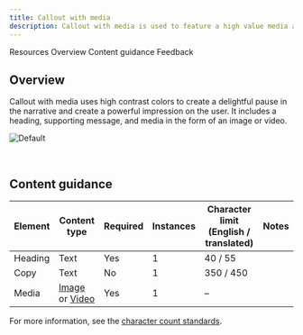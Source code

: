 ```yaml
---
title: Callout with media
description: Callout with media is used to feature a high value media asset such as a customer story.
---
```



<ComponentDescription name="Callout with media" type="layout" />

<AnchorLinks>

<AnchorLink>Resources</AnchorLink>
<AnchorLink>Overview</AnchorLink>
<AnchorLink>Content guidance</AnchorLink>
<AnchorLink>Feedback</AnchorLink>

</AnchorLinks>

<ResourceLinks name="Callout with media" type="layout" />

## Overview

Callout with media uses high contrast colors to create a delightful pause in the narrative and create a powerful
impression on the user. It includes a heading, supporting message, and media in the form of an image or video.

![Default](../../images/pattern/callout-with-media/callout-with-media.jpg)

<br />

## Content guidance

| Element | Content type                                                                                                                       | Required | Instances | Character limit <br/>(English / translated) | Notes |
| ------- | ---------------------------------------------------------------------------------------------------------------------------------- | -------- | --------- | ------------------------------------------- | ----- |
| Heading | Text                                                                                                                               | Yes      | 1         | 40 / 55                                     |       |
| Copy    | Text                                                                                                                               | No       | 1         | 350 / 450                                   |       |
| Media   | [Image](https://www.ibm.com/standards/carbon/components/images/) or [Video](https://www.ibm.com/standards/carbon/components/video) | Yes      | 1         | –                                           |       |

For more information, see the [character count standards](https://www.ibm.com/standards/carbon/guidelines/content#character-count-standards).

<ComponentFooter name="Callout with media" type="layout" />

